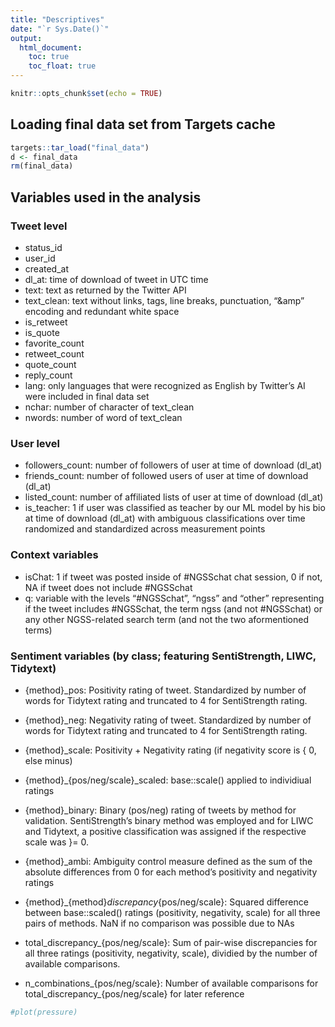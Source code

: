 ```yaml
---
title: "Descriptives"
date: "`r Sys.Date()`"
output:
  html_document:
    toc: true
    toc_float: true
---
```


```r
knitr::opts_chunk$set(echo = TRUE)
```

## Loading final data set from Targets cache

```r
targets::tar_load("final_data")
d <- final_data
rm(final_data)
```

## Variables used in the analysis

### Tweet level

* status_id
* user_id
* created_at
* dl_at: time of download of tweet in UTC time
* text: text as returned by the Twitter API
* text_clean: text without links, tags, line breaks, punctuation, "&amp" encoding and redundant white space
* is_retweet
* is_quote
* favorite_count
* retweet_count
* quote_count
* reply_count
* lang: only languages that were recognized as English by Twitter's AI were included in final data set
* nchar: number of character of text_clean
* nwords: number of word of text_clean

### User level

* followers_count: number of followers of user at time of download (dl_at)
* friends_count: number of followed users of user at time of download (dl_at)
* listed_count: number of affiliated lists of user at time of download (dl_at)
* is_teacher: 1 if user was classified as teacher by our ML model by his bio at time of download (dl_at) with ambiguous classifications over time randomized and standardized across measurement points

### Context variables

* isChat: 1 if tweet was posted inside of #NGSSchat chat session, 0 if not, NA if tweet does not include #NGSSchat
* q: variable with the levels "#NGSSchat", "ngss" and "other" representing if the tweet includes #NGSSchat, the term ngss (and not #NGSSchat) or any other NGSS-related search term (and not the two aformentioned terms)

### Sentiment variables (by class; featuring SentiStrength, LIWC, Tidytext)

* {method}_pos: Positivity rating of tweet. Standardized by number of words for Tidytext rating and truncated to 4 for SentiStrength rating.
* {method}_neg: Negativity rating of tweet. Standardized by number of words for Tidytext rating and truncated to 4 for SentiStrength rating.
* {method}_scale: Positivity + Negativity rating (if negativity score is { 0, else minus)
* {method}_{pos/neg/scale}_scaled: base::scale() applied to individiual ratings
* {method}_binary: Binary (pos/neg) rating of tweets by method for validation. SentiStrength's binary method was employed and for LIWC and Tidytext, a positive classification was assigned if the respective scale was }= 0.

* {method}_ambi: Ambiguity control measure defined as the sum of the absolute differences from 0 for each method's positivity and negativity ratings

* {method}_{method}_discrepancy_{pos/neg/scale}: Squared difference between base::scaled() ratings (positivity, negativity, scale) for all three pairs of methods. NaN if no comparison was possible due to NAs
* total_discrepancy_{pos/neg/scale}: Sum of pair-wise discrepancies for all three ratings (positivity, negativity, scale), dividied by the number of available comparisons.
* n_combinations_{pos/neg/scale}: Number of available comparisons for total_discrepancy_{pos/neg/scale} for later reference




```r
#plot(pressure)
```


